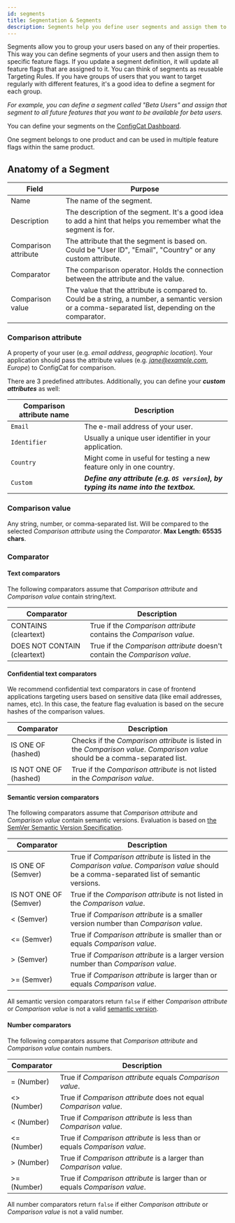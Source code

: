 ```yaml
---
id: segments
title: Segmentation & Segments
description: Segments help you define user segments and assign them to your feature flags. Ideal for beta testing on a certain group of users.
---
```


Segments allow you to group your users based on any of their properties. This way you can
define segments of your users and then assign them to specific feature flags. If you update a segment definition, it will update all
feature flags that are assigned to it. You can think of segments as reusable Targeting Rules. If you have groups of users that you want to target regularly with
different features, it's a good idea to define a segment for each group.

_For example, you can define a segment called "Beta Users" and assign that segment to all future features that you want to be available for beta users._

You can define your segments on the [ConfigCat Dashboard](https://app.configcat.com/product/segments).

One segment belongs to one product and can be used in multiple feature flags within the same product.

## Anatomy of a Segment

| Field                | Purpose                                                                                                                                              |
| -------------------- | ---------------------------------------------------------------------------------------------------------------------------------------------------- |
| Name                 | The name of the segment.                                                                                                                             |
| Description          | The description of the segment. It's a good idea to add a hint that helps you remember what the segment is for.                                      |
| Comparison attribute | The attribute that the segment is based on. Could be "User ID", "Email", "Country" or any custom attribute.                                          |
| Comparator           | The comparison operator. Holds the connection between the attribute and the value.                                                                   |
| Comparison value     | The value that the attribute is compared to. Could be a string, a number, a semantic version or a comma-separated list, depending on the comparator. |

### Comparison attribute

A property of your user (e.g. _email address_, _geographic location_). Your application should pass the attribute values (e.g. *jane@example.com*, _Europe_) to ConfigCat for comparison.

There are 3 predefined attributes. Additionally, you can define your **_custom attributes_** as well:

| Comparison attribute name | Description                                                                          |
| ------------------------- | ------------------------------------------------------------------------------------ |
| `Email`                   | The e-mail address of your user.                                                     |
| `Identifier`              | Usually a unique user identifier in your application.                                |
| `Country`                 | Might come in useful for testing a new feature only in one country.                  |
| `Custom`                  | **_Define any attribute (e.g. `OS version`), by typing its name into the textbox._** |

### Comparison value

Any string, number, or comma-separated list. Will be compared to the selected _Comparison attribute_ using the _Comparator_. **Max Length: 65535 chars**.

### Comparator

#### Text comparators

The following comparators assume that _Comparison attribute_ and _Comparison value_ contain string/text.

| Comparator                   | Description                                                                |
| ---------------------------- | -------------------------------------------------------------------------- |
| CONTAINS (cleartext)         | True if the _Comparison attribute_ contains the _Comparison value_.        |
| DOES NOT CONTAIN (cleartext) | True if the _Comparison attribute_ doesn't contain the _Comparison value_. |

#### Confidential text comparators

We recommend confidential text comparators in case of frontend applications targeting users based on sensitive data (like email addresses, names, etc).
In this case, the feature flag evaluation is based on the secure hashes of the comparison values.

| Comparator             | Description                                                                                                                    |
| ---------------------- | ------------------------------------------------------------------------------------------------------------------------------ |
| IS ONE OF (hashed)     | Checks if the _Comparison attribute_ is listed in the _Comparison value_. _Comparison value_ should be a comma-separated list. |
| IS NOT ONE OF (hashed) | True if the _Comparison attribute_ is not listed in the _Comparison value_.                                                    |

#### Semantic version comparators

The following comparators assume that _Comparison attribute_ and _Comparison value_ contain semantic versions.
Evaluation is based on <a target="_blank" href="https://semver.org/">the SemVer Semantic Version Specification</a>.

| Comparator             | Description                                                                                                                                   |
| ---------------------- | --------------------------------------------------------------------------------------------------------------------------------------------- |
| IS ONE OF (Semver)     | True if _Comparison attribute_ is listed in the _Comparison value_. _Comparison value_ should be a comma-separated list of semantic versions. |
| IS NOT ONE OF (Semver) | True if the _Comparison attribute_ is not listed in the _Comparison value_.                                                                   |
| < (Semver)             | True if _Comparison attribute_ is a smaller version number than _Comparison value_.                                                           |
| <= (Semver)            | True if _Comparison attribute_ is smaller than or equals _Comparison value_.                                                                  |
| \> (Semver)            | True if _Comparison attribute_ is a larger version number than _Comparison value_.                                                            |
| \>= (Semver)           | True if _Comparison attribute_ is larger than or equals _Comparison value_.                                                                   |

All semantic version comparators return `false` if either _Comparison attribute_ or _Comparison value_ is not a valid <a target="_blank" href="https://semver.org/">semantic version</a>.

#### Number comparators

The following comparators assume that _Comparison attribute_ and _Comparison value_ contain numbers.

| Comparator         | Description                                                                 |
| ------------------ | --------------------------------------------------------------------------- |
| = (Number)         | True if _Comparison attribute_ equals _Comparison value_.                   |
| <&#8203;> (Number) | True if _Comparison attribute_ does not equal _Comparison value_.           |
| < (Number)         | True if _Comparison attribute_ is less than _Comparison value_.             |
| <= (Number)        | True if _Comparison attribute_ is less than or equals _Comparison value_.   |
| \> (Number)        | True if _Comparison attribute_ is a larger than _Comparison value_.         |
| \>= (Number)       | True if _Comparison attribute_ is larger than or equals _Comparison value_. |

All number comparators return `false` if either _Comparison attribute_ or _Comparison value_ is not a valid number.
